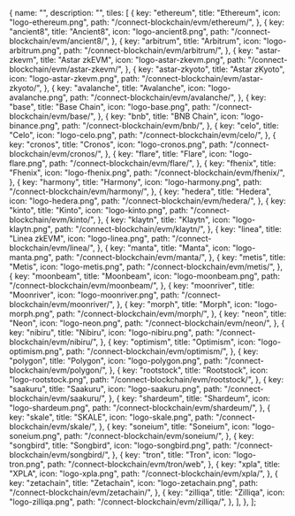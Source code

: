 
  {
    name: "",
    description: "",
    tiles: [
      {
        key: "ethereum",
        title: "Ethereum",
        icon: "logo-ethereum.png",
        path: "/connect-blockchain/evm/ethereum/",
      },
      {
        key: "ancient8",
        title: "Ancient8",
        icon: "logo-ancient8.png",
        path: "/connect-blockchain/evm/ancient8/",
      },
      {
        key: "arbitrum",
        title: "Arbitrum",
        icon: "logo-arbitrum.png",
        path: "/connect-blockchain/evm/arbitrum/",
      },
      {
        key: "astar-zkevm",
        title: "Astar zkEVM",
        icon: "logo-astar-zkevm.png",
        path: "/connect-blockchain/evm/astar-zkevm/",
      },
      {
        key: "astar-zkyoto",
        title: "Astar zKyoto",
        icon: "logo-astar-zkevm.png",
        path: "/connect-blockchain/evm/astar-zkyoto/",
      },
      {
        key: "avalanche",
        title: "Avalanche",
        icon: "logo-avalanche.png",
        path: "/connect-blockchain/evm/avalanche/",
      },
      {
        key: "base",
        title: "Base Chain",
        icon: "logo-base.png",
        path: "/connect-blockchain/evm/base/",
      },
      {
        key: "bnb",
        title: "BNB Chain",
        icon: "logo-binance.png",
        path: "/connect-blockchain/evm/bnb/",
      },
      {
        key: "celo",
        title: "Celo",
        icon: "logo-celo.png",
        path: "/connect-blockchain/evm/celo/",
      },
      {
        key: "cronos",
        title: "Cronos",
        icon: "logo-cronos.png",
        path: "/connect-blockchain/evm/cronos/",
      },
      {
        key: "flare",
        title: "Flare",
        icon: "logo-flare.png",
        path: "/connect-blockchain/evm/flare/",
      },
      {
        key: "fhenix",
        title: "Fhenix",
        icon: "logo-fhenix.png",
        path: "/connect-blockchain/evm/fhenix/",
      },
      {
        key: "harmony",
        title: "Harmony",
        icon: "logo-harmony.png",
        path: "/connect-blockchain/evm/harmony/",
      },
      {
        key: "hedera",
        title: "Hedera",
        icon: "logo-hedera.png",
        path: "/connect-blockchain/evm/hedera/",
      },
      {
        key: "kinto",
        title: "Kinto",
        icon: "logo-kinto.png",
        path: "/connect-blockchain/evm/kinto/",
      },
      {
        key: "klaytn",
        title: "Klaytn",
        icon: "logo-klaytn.png",
        path: "/connect-blockchain/evm/klaytn/",
      },
      {
        key: "linea",
        title: "Linea zkEVM",
        icon: "logo-linea.png",
        path: "/connect-blockchain/evm/linea/",
      },
      {
        key: "manta",
        title: "Manta",
        icon: "logo-manta.png",
        path: "/connect-blockchain/evm/manta/",
      },
      {
        key: "metis",
        title: "Metis",
        icon: "logo-metis.png",
        path: "/connect-blockchain/evm/metis/",
      },
      {
        key: "moonbeam",
        title: "Moonbeam",
        icon: "logo-moonbeam.png",
        path: "/connect-blockchain/evm/moonbeam/",
      },
      {
        key: "moonriver",
        title: "Moonriver",
        icon: "logo-moonriver.png",
        path: "/connect-blockchain/evm/moonriver/",
      },
      {
        key: "morph",
        title: "Morph",
        icon: "logo-morph.png",
        path: "/connect-blockchain/evm/morph/",
      },
      {
        key: "neon",
        title: "Neon",
        icon: "logo-neon.png",
        path: "/connect-blockchain/evm/neon/",
      },
      {
        key: "nibiru",
        title: "Nibiru",
        icon: "logo-nibiru.png",
        path: "/connect-blockchain/evm/nibiru/",
      },
      {
        key: "optimism",
        title: "Optimism",
        icon: "logo-optimism.png",
        path: "/connect-blockchain/evm/optimism/",
      },
      {
        key: "polygon",
        title: "Polygon",
        icon: "logo-polygon.png",
        path: "/connect-blockchain/evm/polygon/",
      },
      {
        key: "rootstock",
        title: "Rootstock",
        icon: "logo-rootstock.png",
        path: "/connect-blockchain/evm/rootstock/",
      },
      {
        key: "saakuru",
        title: "Saakuru",
        icon: "logo-saakuru.png",
        path: "/connect-blockchain/evm/saakuru/",
      },
      {
        key: "shardeum",
        title: "Shardeum",
        icon: "logo-shardeum.png",
        path: "/connect-blockchain/evm/shardeum/",
      },
      {
        key: "skale",
        title: "SKALE",
        icon: "logo-skale.png",
        path: "/connect-blockchain/evm/skale/",
      },
      {
        key: "soneium",
        title: "Soneium",
        icon: "logo-soneium.png",
        path: "/connect-blockchain/evm/soneium/",
      },
      {
        key: "songbird",
        title: "Songbird",
        icon: "logo-songbird.png",
        path: "/connect-blockchain/evm/songbird/",
      },
      {
        key: "tron",
        title: "Tron",
        icon: "logo-tron.png",
        path: "/connect-blockchain/evm/tron/web",
      },
      {
        key: "xpla",
        title: "XPLA",
        icon: "logo-xpla.png",
        path: "/connect-blockchain/evm/xpla/",
      },
      {
        key: "zetachain",
        title: "Zetachain",
        icon: "logo-zetachain.png",
        path: "/connect-blockchain/evm/zetachain/",
      },
      {
        key: "zilliqa",
        title: "Zilliqa",
        icon: "logo-zilliqa.png",
        path: "/connect-blockchain/evm/zilliqa/",
      },
    ],
  },
];

<Tiles tileGroups={EVMChains} />
